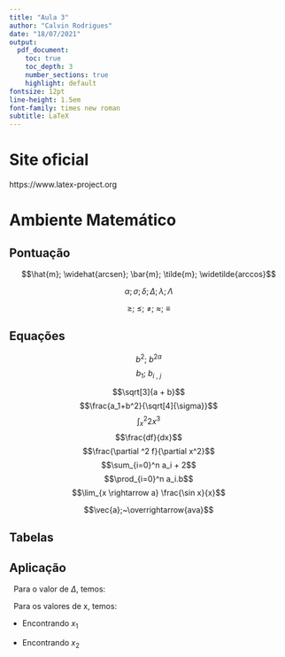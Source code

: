 ---
title: "Aula 3"
author: "Calvin Rodrigues"
date: "18/07/2021"
output:
  pdf_document:
    toc: true
    toc_depth: 3
    number_sections: true
    highlight: default
fontsize: 12pt
line-height: 1.5em
font-family: times new roman 
subtitle: LaTeX
---

\newpage

# Site oficial

https://www.latex-project.org

# Ambiente Matemático


## Pontuação

$$\hat{m}; \widehat{arcsen}; \bar{m}; \tilde{m}; \widetilde{arccos}$$

$$\alpha; \sigma; \delta; \Delta; \lambda; \Lambda$$

$$\geq;~\le;~\neq;~\approx;~\equiv$$

## Equações

$$b^2;~b^{2a}$$
$$b_1;~b_{i~,~j}$$

$$\sqrt[3]{a + b}$$
$$\frac{a_1+b^2}{\sqrt[4]{\sigma}}$$
$$\int_{x}^{2} 2x^3$$
$$\frac{df}{dx}$$
$$\frac{\partial ^2 f}{\partial x^2}$$
$$\sum_{i=0}^n a_i + 2$$
$$\prod_{i=0}^n a_i.b$$
$$\lim_{x \rightarrow a} \frac{\sin x}{x}$$

$$\vec{a};~\overrightarrow{ava}$$

\begin{displaymath}
\left[
\begin{array}{ccc}
1 & 2 & 3 \\
4 & 5 & 6 \\
7 & 8 & 9 \\
\end{array}
\right]_{3 \times 3}
\end{displaymath}


## Tabelas 

```{=latex}
\begin{table}[h]
\centering
\begin{tabular}{c|l|r}

\hline
ID & Produto & Preço \\
\hline
1 & Computador & 3.000,00 \\
2 & Mouse &  100,00 \\
3 & Teclado & 150,00 \\
\hline


\end{tabular}
\caption{Exemplo}
\end{table}
```


## Aplicação

$~~$Para o valor de $\Delta$, temos:

\begin{equation}
\Delta = b^2 - 4.a.c
\end{equation}

$~~$Para os valores de x, temos: 

\begin{equation}
x = \frac{-b \pm \sqrt{\Delta}}{2.a}
\end{equation}

- Encontrando $x_1$

\begin{equation}
x_1 = \frac{-b - \sqrt{\Delta}}{2.a}
\end{equation}

- Encontrando $x_2$

\begin{equation}
x_2 = \frac{-b + \sqrt{\Delta}}{2.a}
\end{equation}





